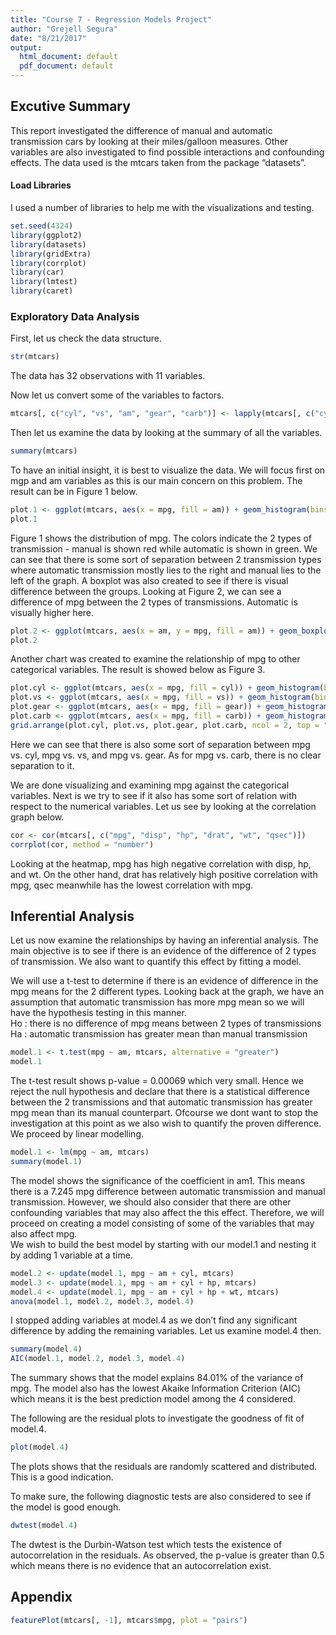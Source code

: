 ```yaml
---
title: "Course 7 - Regression Models Project"
author: "Grejell Segura"
date: "8/21/2017"
output:
  html_document: default
  pdf_document: default
---
```


## Excutive Summary

This report investigated the difference of manual and automatic transmission cars by looking at their miles/galloon measures. Other variables are also investigated to find possible interactions and confounding effects. The data used is the mtcars taken from the package "datasets".

#### Load Libraries

I used a number of libraries to help me with the visualizations and testing.
```r
set.seed(4324)
library(ggplot2)
library(datasets)
library(gridExtra)
library(corrplot)
library(car)
library(lmtest)
library(caret)
```

### Exploratory Data Analysis

First, let us check the data structure.
```r
str(mtcars)
```

The data has 32 observations with 11 variables.

Now let us convert some of the variables to factors.
```r
mtcars[, c("cyl", "vs", "am", "gear", "carb")] <- lapply(mtcars[, c("cyl", "vs", "am", "gear", "carb")], as.factor)
```

Then let us examine the data by looking at the summary of all the variables.
```r
summary(mtcars)
```


To have an initial insight, it is best to visualize the data. We will focus first on mgp and am variables as this is our main concern on this problem. The result can be in Figure 1 below.
```r
plot.1 <- ggplot(mtcars, aes(x = mpg, fill = am)) + geom_histogram(bins = 32) + labs(title = "Figure 1")
plot.1
```

  
Figure 1 shows the distribution of mpg. The colors indicate the 2 types of transmission - manual is shown red while automatic is shown in green. We can see that there is some sort of separation between 2 transmission types where automatic transmission mostly lies to the right and manual lies to the left of the graph. 
A boxplot was also created to see if there is visual difference between the groups. Looking at Figure 2, we can see a difference of mpg between the 2 types of transmissions. Automatic is visually higher here.

```r
plot.2 <- ggplot(mtcars, aes(x = am, y = mpg, fill = am)) + geom_boxplot() + labs(title = "Figure 2")
plot.2
```

  
Another chart was created to examine the relationship of mpg to other categorical variables. The result is showed below as Figure 3.

```r
plot.cyl <- ggplot(mtcars, aes(x = mpg, fill = cyl)) + geom_histogram(bins = 32)
plot.vs <- ggplot(mtcars, aes(x = mpg, fill = vs)) + geom_histogram(bins = 32)
plot.gear <- ggplot(mtcars, aes(x = mpg, fill = gear)) + geom_histogram(bins = 32)
plot.carb <- ggplot(mtcars, aes(x = mpg, fill = carb)) + geom_histogram(bins = 32)
grid.arrange(plot.cyl, plot.vs, plot.gear, plot.carb, ncol = 2, top = "Figure 3")
```
  
Here we can see that there is also some sort of separation between mpg vs. cyl, mpg vs. vs, and mpg vs. gear. As for mpg vs. carb, there is no clear separation to it.
  
We are done visualizing and examining mpg against the categorical variables. Next is we try to see if it also has some sort of relation with respect to the numerical variables. Let us see by looking at the correlation graph below.

```r
cor <- cor(mtcars[, c("mpg", "disp", "hp", "drat", "wt", "qsec")])
corrplot(cor, method = "number")
```
  
Looking at the heatmap, mpg has high negative correlation with disp, hp, and wt. On the other hand, drat has relatively high positive correlation with mpg, qsec meanwhile has the lowest correlation with mpg.

## Inferential Analysis

Let us now examine the relationships by having an inferential analysis. The main objective is to see if there is an evidence of the difference of 2 types of transmission. We also want to quantify this effect by fitting a model.  
  
We will use a t-test to determine if there is an evidence of difference in the mpg means for the 2 different types. Looking back at the graph, we have an assumption that automatic transmission has more mpg mean so we will have the hypothesis testing in this manner.  
Ho : there is no difference of mpg means between 2 types of transmissions
Ha : automatic transmission has greater mean than manual transmission

```r
model.1 <- t.test(mpg ~ am, mtcars, alternative = "greater")
model.1
```

The t-test result shows p-value = 0.00069 which very small. Hence we reject the null hypothesis and declare that there is a statistical difference between the 2 transmissions and that automatic transmission has greater mpg mean than its manual counterpart. Ofcourse we dont want to stop the investigation at this point as we also wish to quantify the proven difference. We proceed by linear modelling.

```r
model.1 <- lm(mpg ~ am, mtcars)
summary(model.1)
```
  
The model shows the significance of the coefficient in am1. This means there is a 7.245 mpg difference between automatic transmission and manual transmission. However, we should also consider that there are other confounding variables that may also affect the this effect. Therefore, we will proceed on creating a model consisting of some of the variables that may also affect mpg.  
We wish to build the best model by starting with our model.1 and nesting it by adding 1 variable at a time.
```r
model.2 <- update(model.1, mpg ~ am + cyl, mtcars)
model.3 <- update(model.1, mpg ~ am + cyl + hp, mtcars)
model.4 <- update(model.1, mpg ~ am + cyl + hp + wt, mtcars)
anova(model.1, model.2, model.3, model.4)
```

I stopped adding variables at model.4 as we don't find any significant difference by adding the remaining variables. Let us examine model.4 then.

```r
summary(model.4)
AIC(model.1, model.2, model.3, model.4)
```
  
The summary shows that the model explains 84.01% of the variance of mpg. The model also has the lowest Akaike Information Criterion (AIC) which means it is the best prediction model among the 4 considered.  
  
The following are the residual plots to investigate the goodness of fit of model.4.
```r
plot(model.4)
```
  
The plots shows that the residuals are randomly scattered and distributed. This is a good indication.
  
To make sure, the following diagnostic tests are also considered to see if the model is good enough.
```r
dwtest(model.4)
```
  
The dwtest is the Durbin-Watson test which tests the existence of autocorrelation in the residuals. As observed, the p-value is greater than 0.5 which means there is no evidence that an autocorrelation exist.  
  

## Appendix
```r
featurePlot(mtcars[, -1], mtcars$mpg, plot = "pairs")
```
